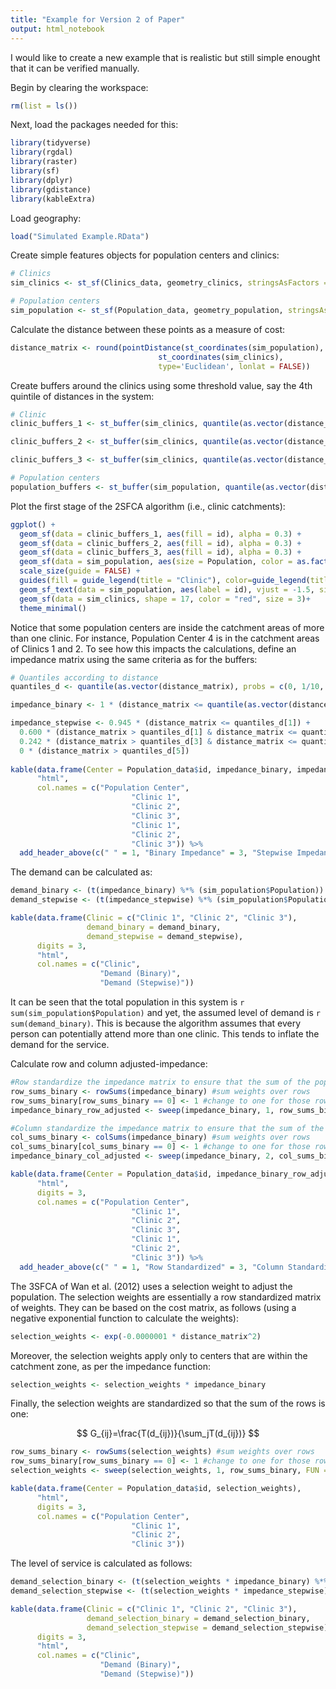 ```yaml
---
title: "Example for Version 2 of Paper"
output: html_notebook
---
```


I would like to create a new example that is realistic but still simple enought that it can be verified manually.

Begin by clearing the workspace:
```r
rm(list = ls())
```

Next, load the packages needed for this:
```r
library(tidyverse)
library(rgdal)
library(raster)
library(sf)
library(dplyr)
library(gdistance)
library(kableExtra)
```

Load geography:
```r
load("Simulated Example.RData")
```

Create simple features objects for population centers and clinics:
```r
# Clinics
sim_clinics <- st_sf(Clinics_data, geometry_clinics, stringsAsFactors = TRUE)

# Population centers
sim_population <- st_sf(Population_data, geometry_population, stringsAsFactors = TRUE)
```

Calculate the distance between these points as a measure of cost:
```r
distance_matrix <- round(pointDistance(st_coordinates(sim_population), 
                                 st_coordinates(sim_clinics), 
                                 type='Euclidean', lonlat = FALSE))
```

Create buffers around the clinics using some threshold value, say the 4th quintile of distances in the system:
```r
# Clinic
clinic_buffers_1 <- st_buffer(sim_clinics, quantile(as.vector(distance_matrix), probs = c(0, 1/10, 3/10, 5/10, 7/10, 8/10, 9/10))[5])

clinic_buffers_2 <- st_buffer(sim_clinics, quantile(as.vector(distance_matrix), probs = c(0, 1/10, 3/10, 5/10, 7/10, 8/10, 9/10))[3])

clinic_buffers_3 <- st_buffer(sim_clinics, quantile(as.vector(distance_matrix), probs = c(0, 1/10, 3/10, 5/10, 7/10, 8/10, 9/10))[1])

# Population centers
population_buffers <- st_buffer(sim_population, quantile(as.vector(distance_matrix), probs = c(0, 1/10, 3/10, 5/10, 7/10, 8/10, 9/10))[4])
```

Plot the first stage of the 2SFCA algorithm (i.e., clinic catchments):
```r
ggplot() +
  geom_sf(data = clinic_buffers_1, aes(fill = id), alpha = 0.3) +
  geom_sf(data = clinic_buffers_2, aes(fill = id), alpha = 0.3) +
  geom_sf(data = clinic_buffers_3, aes(fill = id), alpha = 0.3) +
  geom_sf(data = sim_population, aes(size = Population, color = as.factor(Population))) +
  scale_size(guide = FALSE) +
  guides(fill = guide_legend(title = "Clinic"), color=guide_legend(title="Population")) +
  geom_sf_text(data = sim_population, aes(label = id), vjust = -1.5, size = 3) +
  geom_sf(data = sim_clinics, shape = 17, color = "red", size = 3)+
  theme_minimal()
```

Notice that some population centers are inside the catchment areas of more than one clinic. For instance, Population Center 4 is in the catchment areas of Clinics 1 and 2. To see how this impacts the calculations, define an impedance matrix using the same criteria as for the buffers:
```r
# Quantiles according to distance
quantiles_d <- quantile(as.vector(distance_matrix), probs = c(0, 1/10, 3/10, 5/10, 7/10, 8/10, 9/10))

impedance_binary <- 1 * (distance_matrix <= quantile(as.vector(distance_matrix), probs = c(0, 1/10, 3/10, 5/10, 7/10, 8/10, 9/10))[5])

impedance_stepwise <- 0.945 * (distance_matrix <= quantiles_d[1]) + 
  0.600 * (distance_matrix > quantiles_d[1] & distance_matrix <= quantiles_d[3]) +
  0.242 * (distance_matrix > quantiles_d[3] & distance_matrix <= quantiles_d[5]) +
  0 * (distance_matrix > quantiles_d[5])
  
kable(data.frame(Center = Population_data$id, impedance_binary, impedance_stepwise), 
      "html", 
      col.names = c("Population Center",
                           "Clinic 1",
                           "Clinic 2",
                           "Clinic 3",
                           "Clinic 1",
                           "Clinic 2",
                           "Clinic 3")) %>%
  add_header_above(c(" " = 1, "Binary Impedance" = 3, "Stepwise Impedance" = 3))
```

The demand can be calculated as:
```r
demand_binary <- (t(impedance_binary) %*% (sim_population$Population))
demand_stepwise <- (t(impedance_stepwise) %*% (sim_population$Population))

kable(data.frame(Clinic = c("Clinic 1", "Clinic 2", "Clinic 3"), 
                 demand_binary = demand_binary, 
                 demand_stepwise = demand_stepwise), 
      digits = 3,
      "html",
      col.names = c("Clinic",
                    "Demand (Binary)",
                    "Demand (Stepwise)"))
```

It can be seen that the total population in this system is `r sum(sim_population$Population)` and yet, the assumed level of demand is `r sum(demand_binary)`. This is because the algorithm assumes that every person can potentially attend more than one clinic. This tends to inflate the demand for the service.

Calculate row and column adjusted-impedance:
```r
#Row standardize the impedance matrix to ensure that the sum of the population over the clinics preserves the population totals
row_sums_binary <- rowSums(impedance_binary) #sum weights over rows
row_sums_binary[row_sums_binary == 0] <- 1 #change to one for those rows where the total is zero to avoid divisions by zero
impedance_binary_row_adjusted <- sweep(impedance_binary, 1, row_sums_binary, FUN = "/") #row standardize

#Column standardize the impedance matrix to ensure that the sum of the level of service preserves the total supply
col_sums_binary <- colSums(impedance_binary) #sum weights over rows
col_sums_binary[col_sums_binary == 0] <- 1 #change to one for those rows where the total is zero to avoid divisions by zero
impedance_binary_col_adjusted <- sweep(impedance_binary, 2, col_sums_binary, FUN = "/") #column standardize

kable(data.frame(Center = Population_data$id, impedance_binary_row_adjusted, impedance_binary_col_adjusted), 
      "html", 
      digits = 3,
      col.names = c("Population Center",
                           "Clinic 1",
                           "Clinic 2",
                           "Clinic 3",
                           "Clinic 1",
                           "Clinic 2",
                           "Clinic 3")) %>%
  add_header_above(c(" " = 1, "Row Standardized" = 3, "Column Standardized" = 3))
```

The 3SFCA of Wan et al. (2012) uses a selection weight to adjust the population. The selection weights are essentially a row standardized matrix of weights. They can be based on the cost matrix, as follows (using a negative exponential function to calculate the weights): 
```r
selection_weights <- exp(-0.0000001 * distance_matrix^2)
```

Moreover, the selection weights apply only to centers that are within the catchment zone, as per the impedance function:
```r
selection_weights <- selection_weights * impedance_binary
```

Finally, the selection weights are standardized so that the sum of the rows is one:

$$
G_{ij}=\frac{T(d_{ij})}{\sum_jT(d_{ij})}
$$

```r
row_sums_binary <- rowSums(selection_weights) #sum weights over rows
row_sums_binary[row_sums_binary == 0] <- 1 #change to one for those rows where the total is zero to avoid divisions by zero
selection_weights <- sweep(selection_weights, 1, row_sums_binary, FUN = "/") #row standardize

kable(data.frame(Center = Population_data$id, selection_weights), 
      "html", 
      digits = 3,
      col.names = c("Population Center",
                           "Clinic 1",
                           "Clinic 2",
                           "Clinic 3"))
```

The level of service is calculated as follows:
```r
demand_selection_binary <- (t(selection_weights * impedance_binary) %*% (sim_population$Population))
demand_selection_stepwise <- (t(selection_weights * impedance_stepwise) %*% (sim_population$Population))

kable(data.frame(Clinic = c("Clinic 1", "Clinic 2", "Clinic 3"), 
                 demand_selection_binary = demand_selection_binary,
                 demand_selection_stepwise = demand_selection_stepwise),
      digits = 3,
      "html",
      col.names = c("Clinic",
                    "Demand (Binary)",
                    "Demand (Stepwise)"))
```

